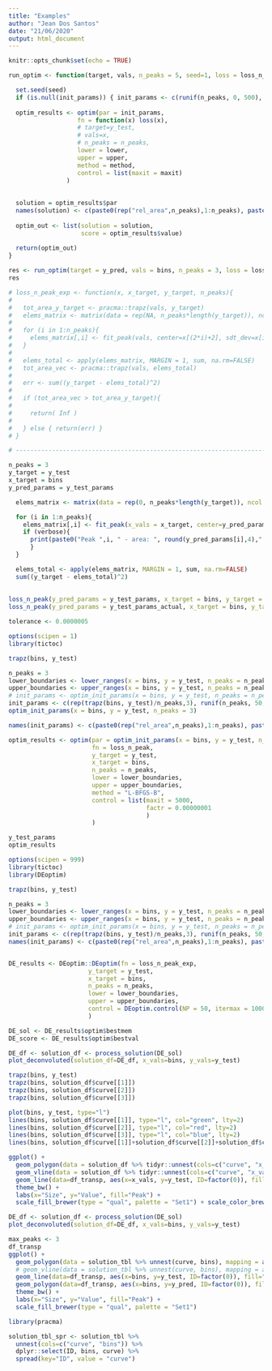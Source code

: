 ```yaml
---
title: "Examples"
author: "Jean Dos Santos"
date: "21/06/2020"
output: html_document
---
```


```r
knitr::opts_chunk$set(echo = TRUE)
```





```r
run_optim <- function(target, vals, n_peaks = 5, seed=1, loss = loss_n_peak, init_params = NULL, lower = rep(0.0, 3*n_peaks), upper = rep(1000,3*n_peaks), method = "L-BFGS-B", maxit=500){

  set.seed(seed)
  if (is.null(init_params)) { init_params <- c(runif(n_peaks, 0, 500), runif(n_peaks, 5, 1000), runif(n_peaks, 1, 1000)) }
  
  optim_results <- optim(par = init_params,
                   fn = function(x) loss(x),
                   # target=y_test, 
                   # vals=x, 
                   # n_peaks = n_peaks,
                   lower = lower,
                   upper = upper,
                   method = method,
                   control = list(maxit = maxit)
                )
  
  
  solution = optim_results$par
  names(solution) <- c(paste0(rep("rel_area",n_peaks),1:n_peaks), paste0(rep("std_dev",n_peaks),1:n_peaks), paste0(rep("peak",5),1:n_peaks))
  
  optim_out <- list(solution = solution,
                    score = optim_results$value)
  
  return(optim_out)
}

res <- run_optim(target = y_pred, vals = bins, n_peaks = 3, loss = loss_n_peak)
res
```

```r
# loss_n_peak_exp <- function(x, x_target, y_target, n_peaks){
#   
#   tot_area_y_target <- pracma::trapz(vals, y_target)
#   elems_matrix <- matrix(data = rep(NA, n_peaks*length(y_target)), ncol = n_peaks)
#   
#   for (i in 1:n_peaks){
#     elems_matrix[,i] <- fit_peak(vals, center=x[(2*i)+2], sdt_dev=x[i+1], area =x[i])
#   }
# 
#   elems_total <- apply(elems_matrix, MARGIN = 1, sum, na.rm=FALSE)
#   tot_area_vec <- pracma::trapz(vals, elems_total)
#   
#   err <- sum((y_target - elems_total)^2)
#   
#   if (tot_area_vec > tot_area_y_target){
#     
#     return( Inf )
#     
#   } else { return(err) }
# }
```



```r

# --------------------------------------------------------------------------

n_peaks = 3
y_target = y_test
x_target = bins
y_pred_params = y_test_params

  elems_matrix <- matrix(data = rep(0, n_peaks*length(y_target)), ncol = n_peaks)

  for (i in 1:n_peaks){
    elems_matrix[,i] <- fit_peak(x_vals = x_target, center=y_pred_params[(2*n_peaks)+i], sdt_dev=y_pred_params[n_peaks+i], area =y_pred_params[i])
    if (verbose){
      print(paste0("Peak ",i, " - area: ", round(y_pred_params[i],4)," | ", "std dev: ", round(y_pred_params[n_peaks+i],2)," | ", "center: ", round(y_pred_params[(2*n_peaks)+i],2))) 
      }
  }

  elems_total <- apply(elems_matrix, MARGIN = 1, sum, na.rm=FALSE)
  sum((y_target - elems_total)^2)
  
  
loss_n_peak(y_pred_params = y_test_params, x_target = bins, y_target = y_test, n_peaks = 3)
loss_n_peak(y_pred_params = y_test_params_actual, x_target = bins, y_target = y_test, n_peaks = 3)

tolerance <- 0.0000005
```


```r
options(scipen = 1) 
library(tictoc)

trapz(bins, y_test)

n_peaks = 3
lower_boundaries <- lower_ranges(x = bins, y = y_test, n_peaks = n_peaks, q_peak = 0.01)
upper_boundaries <- upper_ranges(x = bins, y = y_test, n_peaks = n_peaks, q_peak = 0.99)
# init_params <- optim_init_params(x = bins, y = y_test, n_peaks = n_peaks)
init_params <- c(rep(trapz(bins, y_test)/n_peaks,3), runif(n_peaks, 50, 1000), runif(n_peaks, 200, 900))
optim_init_params(x = bins, y = y_test, n_peaks = 3)

names(init_params) <- c(paste0(rep("rel_area",n_peaks),1:n_peaks), paste0(rep("std_dev",n_peaks),1:n_peaks), paste0(rep("peak",n_peaks),1:n_peaks))

optim_results <- optim(par = optim_init_params(x = bins, y = y_test, n_peaks = 3),
                       fn = loss_n_peak,
                       y_target = y_test,
                       x_target = bins,
                       n_peaks = n_peaks,
                       lower = lower_boundaries,
                       upper = upper_boundaries,
                       method = "L-BFGS-B",
                       control = list(maxit = 5000,
                                      factr = 0.00000001
                                      )
                       )

y_test_params
optim_results
```

```r
options(scipen = 999) 
library(tictoc)
library(DEoptim)

trapz(bins, y_test)

n_peaks = 3
lower_boundaries <- lower_ranges(x = bins, y = y_test, n_peaks = n_peaks, q_peak = 0.01)
upper_boundaries <- upper_ranges(x = bins, y = y_test, n_peaks = n_peaks, q_peak = 0.99)
# init_params <- optim_init_params(x = bins, y = y_test, n_peaks = n_peaks)
init_params <- c(rep(trapz(bins, y_test)/n_peaks,3), runif(n_peaks, 50, 1000), runif(n_peaks, 200, 1000))
names(init_params) <- c(paste0(rep("rel_area",n_peaks),1:n_peaks), paste0(rep("std_dev",n_peaks),1:n_peaks), paste0(rep("peak",n_peaks),1:n_peaks))


DE_results <- DEoptim::DEoptim(fn = loss_n_peak_exp,
                      y_target = y_test,
                      x_target = bins,
                      n_peaks = n_peaks,
                      lower = lower_boundaries,
                      upper = upper_boundaries,
                      control = DEoptim.control(NP = 50, itermax = 1000, CR = 0.5, trace = 100, strategy=3, trace=0)
                      )

DE_sol <- DE_results$optim$bestmem
DE_score <- DE_results$optim$bestval

DE_df <- solution_df <- process_solution(DE_sol)
plot_deconvoluted(solution_df=DE_df, x_vals=bins, y_vals=y_test)
```


```r
trapz(bins, y_test)
trapz(bins, solution_df$curve[[1]]) 
trapz(bins, solution_df$curve[[2]])
trapz(bins, solution_df$curve[[3]])
```


```r
plot(bins, y_test, type="l")
lines(bins, solution_df$curve[[1]], type="l", col="green", lty=2)
lines(bins, solution_df$curve[[2]], type="l", col="red", lty=2)
lines(bins, solution_df$curve[[3]], type="l", col="blue", lty=2)
lines(bins, solution_df$curve[[1]]+solution_df$curve[[2]]+solution_df$curve[[3]], type="l", col="grey", lty=2)
```

```r
ggplot() +
  geom_polygon(data = solution_df %>% tidyr::unnest(cols=c("curve", "x_vals")), mapping = aes(x=x_vals, y=curve, fill=factor(ID)), alpha=0.2) +
  geom_vline(data = solution_df %>% tidyr::unnest(cols=c("curve", "x_vals")), mapping = aes(xintercept = peak, col=factor(ID)), alpha=0.2, size=0.75) +
  geom_line(data=df_transp, aes(x=x_vals, y=y_test, ID=factor(0)), fill="black", col="black", alpha=0.5) +
  theme_bw() +
  labs(x="Size", y="Value", fill="Peak") +
  scale_fill_brewer(type = "qual", palette = "Set1") + scale_color_brewer(type = "qual", palette = "Set1")
```

```r
DE_df <- solution_df <- process_solution(DE_sol)
plot_deconvoluted(solution_df=DE_df, x_vals=bins, y_vals=y_test)
```


```r
max_peaks <- 3
df_transp
ggplot() +
  geom_polygon(data = solution_tbl %>% unnest(curve, bins), mapping = aes(x=bins, y=curve, fill=factor(ID)), alpha=0.2) +
  # geom_vline(data = solution_tbl %>% unnest(curve, bins), mapping = aes(xintercept = peak, fill=factor(ID)), alpha=0.2) +
  geom_line(data=df_transp, aes(x=bins, y=y_test, ID=factor(0)), fill="black", col="black", alpha=0.5) +
  geom_polygon(data=df_transp, aes(x=bins, y=y_pred, ID=factor(0)), fill="black", col="black", alpha=0.05) +
  theme_bw() +
  labs(x="Size", y="Value", fill="Peak") +
  scale_fill_brewer(type = "qual", palette = "Set1")
```



```r
library(pracma)

solution_tbl_spr <- solution_tbl %>% 
  unnest(cols=c("curve", "bins")) %>% 
  dplyr::select(ID, bins, curve) %>% 
  spread(key="ID", value = "curve")
```







































